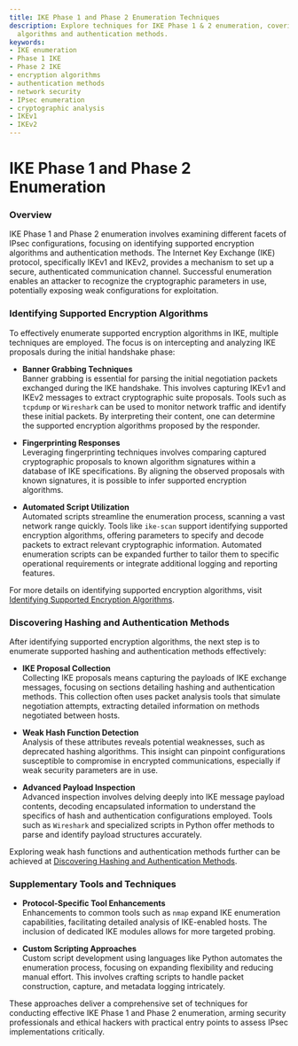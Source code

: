 ```yaml
---
title: IKE Phase 1 and Phase 2 Enumeration Techniques
description: Explore techniques for IKE Phase 1 & 2 enumeration, covering encryption
  algorithms and authentication methods.
keywords:
- IKE enumeration
- Phase 1 IKE
- Phase 2 IKE
- encryption algorithms
- authentication methods
- network security
- IPsec enumeration
- cryptographic analysis
- IKEv1
- IKEv2
---
```


# IKE Phase 1 and Phase 2 Enumeration

### Overview

IKE Phase 1 and Phase 2 enumeration involves examining different facets of IPsec configurations, focusing on identifying supported encryption algorithms and authentication methods. The Internet Key Exchange (IKE) protocol, specifically IKEv1 and IKEv2, provides a mechanism to set up a secure, authenticated communication channel. Successful enumeration enables an attacker to recognize the cryptographic parameters in use, potentially exposing weak configurations for exploitation.

### Identifying Supported Encryption Algorithms

To effectively enumerate supported encryption algorithms in IKE, multiple techniques are employed. The focus is on intercepting and analyzing IKE proposals during the initial handshake phase:

- **Banner Grabbing Techniques**  
  Banner grabbing is essential for parsing the initial negotiation packets exchanged during the IKE handshake. This involves capturing IKEv1 and IKEv2 messages to extract cryptographic suite proposals. Tools such as `tcpdump` or `Wireshark` can be used to monitor network traffic and identify these initial packets. By interpreting their content, one can determine the supported encryption algorithms proposed by the responder.

- **Fingerprinting Responses**  
  Leveraging fingerprinting techniques involves comparing captured cryptographic proposals to known algorithm signatures within a database of IKE specifications. By aligning the observed proposals with known signatures, it is possible to infer supported encryption algorithms.

- **Automated Script Utilization**  
  Automated scripts streamline the enumeration process, scanning a vast network range quickly. Tools like `ike-scan` support identifying supported encryption algorithms, offering parameters to specify and decode packets to extract relevant cryptographic information. Automated enumeration scripts can be expanded further to tailor them to specific operational requirements or integrate additional logging and reporting features.

For more details on identifying supported encryption algorithms, visit [Identifying Supported Encryption Algorithms](offensive/network/enumeration/ipsecike_enumeration/ike_phase_1_and_phase_2_enumeration/identifying_supported_encryption_algorithms).

### Discovering Hashing and Authentication Methods

After identifying supported encryption algorithms, the next step is to enumerate supported hashing and authentication methods effectively:

- **IKE Proposal Collection**  
  Collecting IKE proposals means capturing the payloads of IKE exchange messages, focusing on sections detailing hashing and authentication methods. This collection often uses packet analysis tools that simulate negotiation attempts, extracting detailed information on methods negotiated between hosts.

- **Weak Hash Function Detection**  
  Analysis of these attributes reveals potential weaknesses, such as deprecated hashing algorithms. This insight can pinpoint configurations susceptible to compromise in encrypted communications, especially if weak security parameters are in use.

- **Advanced Payload Inspection**  
  Advanced inspection involves delving deeply into IKE message payload contents, decoding encapsulated information to understand the specifics of hash and authentication configurations employed. Tools such as `Wireshark` and specialized scripts in Python offer methods to parse and identify payload structures accurately.

Exploring weak hash functions and authentication methods further can be achieved at [Discovering Hashing and Authentication Methods](offensive/network/enumeration/ipsecike_enumeration/ike_phase_1_and_phase_2_enumeration/discovering_hashing_and_authentication_methods).

### Supplementary Tools and Techniques

- **Protocol-Specific Tool Enhancements**  
  Enhancements to common tools such as `nmap` expand IKE enumeration capabilities, facilitating detailed analysis of IKE-enabled hosts. The inclusion of dedicated IKE modules allows for more targeted probing.

- **Custom Scripting Approaches**  
  Custom script development using languages like Python automates the enumeration process, focusing on expanding flexibility and reducing manual effort. This involves crafting scripts to handle packet construction, capture, and metadata logging intricately.

These approaches deliver a comprehensive set of techniques for conducting effective IKE Phase 1 and Phase 2 enumeration, arming security professionals and ethical hackers with practical entry points to assess IPsec implementations critically.